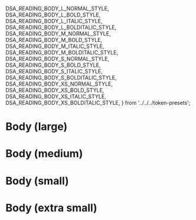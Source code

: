   DSA_READING_BODY_L_NORMAL_STYLE,
  DSA_READING_BODY_L_BOLD_STYLE,
  DSA_READING_BODY_L_ITALIC_STYLE,
  DSA_READING_BODY_L_BOLDITALIC_STYLE,
  DSA_READING_BODY_M_NORMAL_STYLE,
  DSA_READING_BODY_M_BOLD_STYLE,
  DSA_READING_BODY_M_ITALIC_STYLE,
  DSA_READING_BODY_M_BOLDITALIC_STYLE,
  DSA_READING_BODY_S_NORMAL_STYLE,
  DSA_READING_BODY_S_BOLD_STYLE,
  DSA_READING_BODY_S_ITALIC_STYLE,
  DSA_READING_BODY_S_BOLDITALIC_STYLE,
  DSA_READING_BODY_XS_NORMAL_STYLE,
  DSA_READING_BODY_XS_BOLD_STYLE,
  DSA_READING_BODY_XS_ITALIC_STYLE,
  DSA_READING_BODY_XS_BOLDITALIC_STYLE,
} from '../../../token-presets';

<Meta title="Design Tokens/Tipografia/Presets/Reading" />

# Body (large)

<PresetsDocBlock 
  name="Normal" 
  preset={DSA_READING_BODY_L_NORMAL_STYLE}
/>

<PresetsDocBlock 
  name="Bold" 
  preset={DSA_READING_BODY_L_BOLD_STYLE}
/>

<PresetsDocBlock 
  name="Italic" 
  preset={DSA_READING_BODY_L_ITALIC_STYLE}
/>

<PresetsDocBlock 
  name="Bold & Italic" 
  preset={DSA_READING_BODY_L_BOLDITALIC_STYLE}
/>

# Body (medium)

<PresetsDocBlock 
  name="Normal" 
  preset={DSA_READING_BODY_M_NORMAL_STYLE}
/>

<PresetsDocBlock 
  name="Bold" 
  preset={DSA_READING_BODY_M_BOLD_STYLE}
/>

<PresetsDocBlock 
  name="Italic" 
  preset={DSA_READING_BODY_M_ITALIC_STYLE}
/>

<PresetsDocBlock 
  name="Bold & Italic" 
  preset={DSA_READING_BODY_M_BOLDITALIC_STYLE}
/>

# Body (small)

<PresetsDocBlock 
  name="Normal" 
  preset={DSA_READING_BODY_S_NORMAL_STYLE}
/>

<PresetsDocBlock 
  name="Bold" 
  preset={DSA_READING_BODY_S_BOLD_STYLE}
/>

<PresetsDocBlock 
  name="Italic" 
  preset={DSA_READING_BODY_S_ITALIC_STYLE}
/>

<PresetsDocBlock 
  name="Bold & Italic" 
  preset={DSA_READING_BODY_S_BOLDITALIC_STYLE}
/>

# Body (extra small)

<PresetsDocBlock 
  name="Normal" 
  preset={DSA_READING_BODY_XS_NORMAL_STYLE}
/>

<PresetsDocBlock 
  name="Bold" 
  preset={DSA_READING_BODY_XS_BOLD_STYLE}
/>

<PresetsDocBlock 
  name="Italic" 
  preset={DSA_READING_BODY_XS_ITALIC_STYLE}
/>

<PresetsDocBlock 
  name="Bold & Italic" 
  preset={DSA_READING_BODY_XS_BOLDITALIC_STYLE}
/>